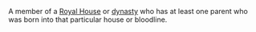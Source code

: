 A member of a [[Royal House]] or [[dynasty]] who has at least one parent who was born into that particular house or bloodline.